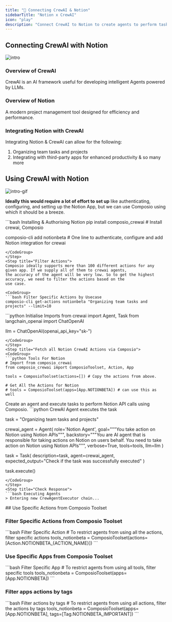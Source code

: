 ```yaml
---
title: "🚀 Connecting CrewAI & Notion"
sidebarTitle: "Notion x CrewAI"
icon: "play"
description: "Connect CrewAI to Notion to create agents to perform tasks using natural language"
---
```


## Connecting CrewAI with Notion
![intro](/media/intro.jpg)

### Overview of CrewAI

CrewAI is an AI framework useful for developing intelligent Agents powered by LLMs.

### Overview of Notion

A modern project management tool designed for efficiency and performance.

### Integrating Notion with CrewAI

Integrating Notion & CrewAI can allow for the following:

1. Organizing team tasks and projects
2. Integrating with third-party apps for enhanced productivity
& so many more

## Using CrewAI with Notion
![intro-gif](/media/intro.gif)
<Steps>
<Step title="Setting Up the Environment">

**Ideally this would require a lot of effort to set up** like authenticating, configuring, and setting up the Notion App, but we can use Composio using which it should be a breeze.

<CodeGroup>
```bash Installing & Authorising Notion
pip install composio_crewai # Install crewai, Composio 

composio-cli add notionbeta # One line to authenticate, configure and add Notion integration for crewai
```
</CodeGroup>
</Step>
<Step title="Filter Actions">
Composio ideally supports more than 100 different actions for any given app. If we supply all of them to crewai agents, 
the accuracy of the agent will be very low. So to get the highest accuracy, we need to filter the actions based on the 
use case.

<CodeGroup>
```bash Filter Specific Actions by Usecase
composio-cli get-actions notionbeta "Organizing team tasks and projects" --limit=10
```
</CodeGroup>

</Step>
<Step title="Import Base Packages">

<CodeGroup>
```python Initialise Imports
from crewai import Agent, Task
from langchain_openai import ChatOpenAI

llm = ChatOpenAI(openai_api_key="sk-<OPENAI KEY>")
```
</CodeGroup>
</Step>
<Step title="Fetch all Notion CrewAI Actions via Composio">
<CodeGroup>
```python Tools For Notion
# Import from composio_crewai
from composio_crewai import ComposioToolset, Action, App

tools = ComposioToolset(actions=[]) # Copy the actions from above. 

# Get All the Actions for Notion
# tools = ComposioToolset(apps=[App.NOTIONBETA]) # can use this as well
```
</CodeGroup>
</Step>
<Step title="Execute the Agent">
Create an agent and execute tasks to perform Notion API calls using Composio. 
<CodeGroup>
```python CrewAI Agent executes the task

task = "Organizing team tasks and projects"

crewai_agent = Agent(
    role='Notion Agent',
    goal="""You take action on Notion using Notion APIs""",
    backstory="""You are AI agent that is responsible for taking actions on Notion on users behalf. You need to take action on Notion using Notion APIs""",
    verbose=True,
    tools=tools,
    llm=llm
)

task = Task(
    description=task,
    agent=crewai_agent,
    expected_output="Check if the task was successfully executed"
)

task.execute()
```
</CodeGroup>
</Step>
<Step title="Check Response">
```bash Executing Agents
> Entering new CrewAgentExecutor chain...
```
</Step>
</Steps>
## Use Specific Actions from Composio Toolset

### Filter Specific Actions from Composio Toolset

<CodeGroup>
```bash Filter Specific Action
# To restrict agents from using all the actions, filter specific actions
tools_notionbeta = ComposioToolset(actions=[Action.NOTIONBETA_{ACTION_NAME}])
```
</CodeGroup>

### Use Specific Apps from Composio Toolset
<CodeGroup>
```bash Filter Specific App
# To restrict agents from using all tools, filter specific tools
tools_notionbeta = ComposioToolset(apps=[App.NOTIONBETA])
```
</CodeGroup>

### Filter apps actions by tags 
<CodeGroup>
```bash Filter actions by tags
# To restrict agents from using all actions, filter the actions by tags
tools_notionbeta = ComposioToolset(apps=[App.NOTIONBETA], tags=[Tag.NOTIONBETA_IMPORTANT])
```
</CodeGroup>